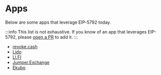 # Apps

Below are some apps that leverage EIP-5792 today.

:::info
This list is not exhaustive. If you know of an app that leverages EIP-5792, please [open a PR](https://github.com/lukasrosario/eip-5792-site/blob/main/docs/pages/ecosystem/apps.mdx) to add it.
:::

* [revoke.cash](https://revoke.cash/)
* [Lido](https://lido.fi/)
* [LI.FI](https://li.fi)
* [Jumper.Exchange](https://jumper.exchange/)
* [Ekubo](https://evm.ekubo.org)
